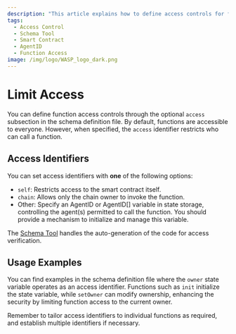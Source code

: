 ```yaml
---
description: "This article explains how to define access controls for functions using the optional 'access' subsection in the schema definition file."
tags:
  - Access Control
  - Schema Tool
  - Smart Contract
  - AgentID
  - Function Access
image: /img/logo/WASP_logo_dark.png
---
```


# Limit Access

You can define function access controls through the optional `access` subsection in the schema definition file.
By default, functions are accessible to everyone. However, when specified, the `access` identifier restricts who can
call a function.

## Access Identifiers

You can set access identifiers with **one** of the following options:

- `self`: Restricts access to the smart contract itself.
- `chain`: Allows only the chain owner to invoke the function.
- Other: Specify an AgentID or AgentID[] variable in state storage, controlling the agent(s) permitted to call the
  function.
  You should provide a mechanism to initialize and manage this variable.

The [Schema Tool](usage.mdx) handles the auto-generation of the code for access verification.

## Usage Examples

You can find examples in the schema definition file where the `owner` state variable operates as an access identifier.
Functions such as `init` initialize the state variable, while `setOwner` can modify ownership,
enhancing the security by limiting function access to the current owner.

Remember to tailor access identifiers to individual functions as required,
and establish multiple identifiers if necessary.
